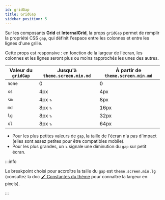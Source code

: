 ---
id: gridGap
title: GridGap
sidebar_position: 5
---

Sur les composants **Grid** et **InternalGrid**, la props `gridGap` permet de remplir la propriété CSS `gap`, qui définit l'espace entre les colonnes et entre les lignes d'une grille.

Cette props est responsive&nbsp;: en fonction de la largeur de l'écran, les colonnes et les lignes seront plus ou moins rapprochés les unes des autres.

| Valeur du `gridGap` | Jusqu'à `theme.screen.min.md` | À partir de `theme.screen.min.md` |
| ------------------- | ----------------------------- | --------------------------------- |
| `none`              | 0                             | 0                                 |
| `xs`                | 4px                           | 4px                               |
| `sm`                | 4px ⤵️                        | 8px                               |
| `md`                | 8px ⤵️                        | 16px                              |
| `lg`                | 8px ⤵️                        | 32px                              |
| `xl`                | 8px ⤵️                        | 64px                              |

-   Pour les plus petites valeurs de `gap`, la taille de l'écran n'a pas d'impact (elles sont assez petites pour être compatibles mobile).
-   Pour les plus grandes, un ⤵️ signale une diminution du `gap` sur petit écran.

:::info

Le breakpoint choisi pour accroître la taille du `gap` est `theme.screen.min.lg` (consultez la doc [🖌️ Constantes du thème](/docs/theme#breakpoints-des-media-queries) pour connaître la largeur en pixels).

:::
